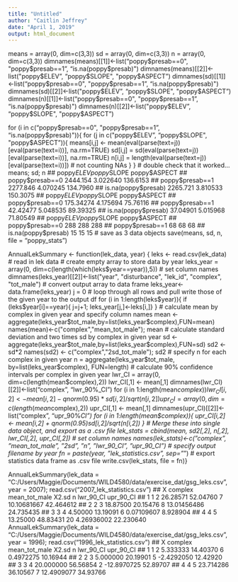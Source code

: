 ```yaml
---
title: "Untitled"
author: "Caitlin Jeffrey"
date: "April 1, 2019"
output: html_document
---
```


means = array(0, dim=c(3,3))
sd = array(0, dim=c(3,3))
n = array(0, dim=c(3,3))
dimnames(means)[[1]]<-list("poppy$presab==0", "poppy$presab==1", "is.na(poppy$presab)")
dimnames(means)[[2]]<-list("poppy$ELEV", "poppy$SLOPE", "poppy$ASPECT")
dimnames(sd)[[1]]<-list("poppy$presab==0", "poppy$presab==1", "is.na(poppy$presab)")
dimnames(sd)[[2]]<-list("poppy$ELEV", "poppy$SLOPE", "poppy$ASPECT")
dimnames(n)[[1]]<-list("poppy$presab==0", "poppy$presab==1", "is.na(poppy$presab)")
dimnames(n)[[2]]<-list("poppy$ELEV", "poppy$SLOPE", "poppy$ASPECT")


for (i in c("poppy$presab==0", "poppy$presab==1", "is.na(poppy$presab)")){
  for (j in c("poppy$ELEV", "poppy$SLOPE", "poppy$ASPECT")){
    means[i,j] <- mean(eval(parse(text=j))[eval(parse(text=i))], na.rm=TRUE)
    sd[i,j] = sd(eval(parse(text=j))[eval(parse(text=i))], na.rm=TRUE)
    n[i,j] = length(eval(parse(text=j))[eval(parse(text=i))]) # not counting NAs
  } }
# double check that it worked...
means; sd; n
##                     poppy$ELEV poppy$SLOPE poppy$ASPECT
## poppy$presab==0       2444.154    3.022640     136.6153
## poppy$presab==1       2277.846    4.070245     134.7960
## is.na(poppy$presab)   2265.721    3.810533     150.3075
##                     poppy$ELEV poppy$SLOPE poppy$ASPECT
## poppy$presab==0      175.34274    4.175694     75.76116
## poppy$presab==1       42.42477    5.048535     89.39325
## is.na(poppy$presab)   37.04901    5.015968     71.80549
##                     poppy$ELEV poppy$SLOPE poppy$ASPECT
## poppy$presab==0            288         288          288
## poppy$presab==1             68          68           68
## is.na(poppy$presab)         15          15           15
# save as 3 data objects
save(means, sd, n, file = "poppy_stats")





AnnualLekSummary <- function(lek_data, year) {
  leks <- read.csv(lek_data) # read in lek data
  # create empty array to store data by year
  leks_year = array(0, dim=c(length(which(leks$year==year)),5))
  # set column names
  dimnames(leks_year)[[2]]<-list("year", "disturbance", "lek_id", "complex", "tot_male")
  # convert output array to data frame
  leks_year<- data.frame(leks_year)
  j = 0
  # loop through all rows and pull write those of the given year to the output df
  for (i in 1:length(leks$year)){
      if (leks$year[i]==year){ j=j+1; leks_year[j,]<-leks[i,]} }
  # calculate mean by complex in given year and specify column names
  mean <- aggregate(leks_year$tot_male,by=list(leks_year$complex),FUN=mean)
  names(mean)<-c("complex","mean_tot_male"); mean
  # calculate standard deviation and two times sd by complex in given year
  sd <- aggregate(leks_year$tot_male,by=list(leks_year$complex),FUN=sd)
  sd2 <- sd*2
  names(sd2) <- c("complex","2sd_tot_male"); sd2
  # specify n for each complex in given year
  n = aggregate(leks_year$tot_male, by=list(leks_year$complex), FUN=length)
  # calculate 90% confidence intervals per complex in given year
  lwr_CI = array(0, dim=c(length(mean$complex),2))
  lwr_CI[,1] <- mean[,1]
  dimnames(lwr_CI)[[2]]<-list("complex", "lwr_90%_CI")
  for (i in 1:length(mean$complex)){
    lwr_CI[i,2] <- mean[i,2] - qnorm(0.95)*sd[i,2]/sqrt(n[i,2]) }
  upr_CI = array(0, dim=c(length(mean$complex),2))
  upr_CI[,1] <- mean[,1]
  dimnames(upr_CI)[[2]]<-list("complex", "upr_90%_CI")
  for (i in 1:length(mean$complex)){
    upr_CI[i,2] <- mean[i,2] + qnorm(0.95)*sd[i,2]/sqrt(n[i,2]) }
  # Merge these into single data object, and export as a .csv file
  lek_stats = cbind(mean, sd2[,2], n[,2], lwr_CI[,2], upr_CI[,2])
  # set column names
  names(lek_stats)<-c("complex", "mean_tot_male", "2*sd", "n", "lwr_90_CI", "upr_90_CI")
  # specify output filename by year
  fn = paste(year, "lek_statistics.csv", sep="_")
  # export statistics data frame as .csv file
  write.csv(lek_stats, file = fn)}
  
  
  AnnualLekSummary(lek_data = "C:/Users/Maggie/Documents/WILD4580/data/exercise_dat/gsg_leks.csv", year = 2007); read.csv("2007_lek_statistics.csv")
##   X complex mean_tot_male    X2.sd  n   lwr_90_CI upr_90_CI
## 1 1       2      26.28571 52.04760  7 10.10681667 42.464612
## 2 2       3      18.87500 20.15476  8 13.01456486 24.735435
## 3 3       4       4.50000 13.19091  6  0.07109607  8.928904
## 4 4       5      13.25000 48.83431 20  4.26936002 22.230640
AnnualLekSummary(lek_data = "C:/Users/Maggie/Documents/WILD4580/data/exercise_dat/gsg_leks.csv", year = 1996); read.csv("1996_lek_statistics.csv")
##   X complex mean_tot_male    X2.sd n   lwr_90_CI upr_90_CI
## 1 1       2      5.333333 14.40370 6   0.4972275  10.16944
## 2 2       3      5.000000 20.19901 5  -2.4292050  12.42920
## 3 3       4     20.000000 56.56854 2 -12.8970725  52.89707
## 4 4       5     23.714286 36.10567 7  12.4909077  34.93766